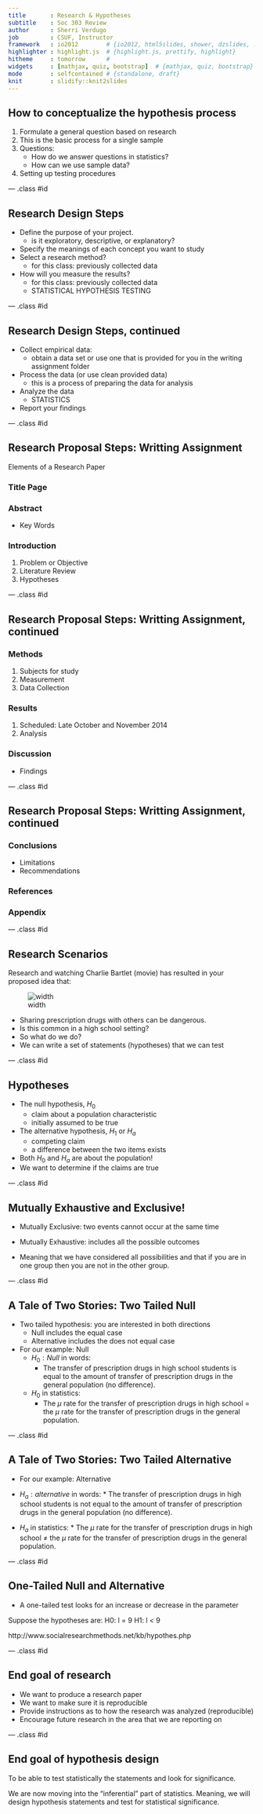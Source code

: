 ```yaml
---
title       : Research & Hypotheses
subtitle    : Soc 303 Review
author      : Sherri Verdugo
job         : CSUF, Instructor
framework   : io2012        # {io2012, html5slides, shower, dzslides, ...}
highlighter : highlight.js  # {highlight.js, prettify, highlight}
hitheme     : tomorrow      # 
widgets     : [mathjax, quiz, bootstrap]  # {mathjax, quiz, bootstrap}
mode        : selfcontained # {standalone, draft}
knit        : slidify::knit2slides
---
```


## How to conceptualize the hypothesis process

1. Formulate a general question based on research
2. This is the basic process for a single sample
3. Questions:
    * How do we answer questions in statistics?
    * How can we use sample data?
4. Setting up testing procedures

--- .class #id 

## Research Design Steps

* Define the purpose of your project.
    * is it exploratory, descriptive, or explanatory?
* Specify the meanings of each concept you want to study
* Select a research method?
    * for this class: previously collected data
* How will you measure the results?
    * for this class: previously collected data
    * STATISTICAL HYPOTHESIS TESTING 

--- .class #id

## Research Design Steps, continued

* Collect empirical data:
    * obtain a data set or use one that is provided for you in the writing assignment folder
* Process the data (or use clean provided data)
    * this is a process of preparing the data for analysis
* Analyze the data
    * STATISTICS
* Report your findings

--- .class #id 

## Research Proposal Steps: Writting Assignment

Elements of a Research Paper

### Title Page

### Abstract

* Key Words

### Introduction

1. Problem or Objective 
2. Literature Review
3. Hypotheses

--- .class #id

## Research Proposal Steps: Writting Assignment, continued

### Methods

1. Subjects for study
2. Measurement
3. Data Collection 

### Results

1. Scheduled: Late October and November 2014
2. Analysis

### Discussion

* Findings

--- .class #id

## Research Proposal Steps: Writting Assignment, continued

### Conclusions

* Limitations
* Recommendations

### References

### Appendix

--- .class #id

## Research Scenarios

Research and watching Charlie Bartlet (movie) has resulted in your proposed idea that:

![width](charlie_movie.jpeg)

* Sharing prescription drugs with others can be dangerous.
* Is this common in a high school setting?
* So what do we do?
* We can write a set of statements (hypotheses) that we can test

--- .class #id

## Hypotheses

* The null hypothesis, $H_0$ 
    * claim about a population characteristic
    * initially assumed to be true

* The alternative hypothesis, $H_1$ or $H_a$
    * competing claim
    * a difference between the two items exists

* Both $H_0$ and $H_a$ are about the population!
* We want to determine if the claims are true

--- .class #id

## Mutually Exhaustive and Exclusive!

* Mutually Exclusive: two events cannot occur at the same time

* Mutually Exhaustive: includes all the possible outcomes

* Meaning that we have considered all possibilities and that if you are in one group then you are not in the other group.

--- .class #id

## A Tale of Two Stories: Two Tailed Null

* Two tailed hypothesis: you are interested in both directions
    * Null includes the equal case
    * Alternative includes the does not equal case

* For our example: Null
    * $H_0:Null$ in words:
        * The transfer of prescription drugs in high school students is equal to the amount of transfer of prescription drugs in the general population (no difference).
    * $H_0$ in statistics:
        * The $\mu$ rate for the transfer of prescription drugs in high school = the $\mu$ rate for the transfer of prescription drugs in the general population.

--- .class #id

## A Tale of Two Stories: Two Tailed Alternative

* For our example: Alternative

* $H_a:alternative$ in words:
        * The transfer of prescription drugs in high school students is not equal to the amount of transfer of prescription drugs in the general population (no difference).
* $H_a$ in statistics:
        * The $\mu$ rate for the transfer of prescription drugs in high school ≠ the $\mu$ rate for the transfer of prescription drugs in the general population.

--- .class #id

## One-Tailed Null and Alternative

* A one-tailed test looks for an increase or decrease in the parameter 

Suppose the hypotheses are:
H0: l = 9
H1: l < 9

http://www.socialresearchmethods.net/kb/hypothes.php

--- .class #id

## End goal of research

* We want to produce a research paper 
* We want to make sure it is reproducible
* Provide instructions as to how the research was analyzed (reproducible)
* Encourage future research in the area that we are reporting on

--- .class #id

## End goal of hypothesis design

To be able to test statistically the statements and look for significance.

We are now moving into the "inferential" part of statistics. Meaning, we will design hypothesis statements and test for statistical significance. 
